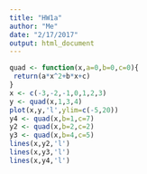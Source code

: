 ```yaml
---
title: "HW1a"
author: "Me"
date: "2/17/2017"
output: html_document
---
```


```r
quad <- function(x,a=0,b=0,c=0){
 return(a*x^2+b*x+c) 
}
x <- c(-3,-2,-1,0,1,2,3)
y <- quad(x,1,3,4)
plot(x,y,'l',ylim=c(-5,20))
y4 <- quad(x,b=1,c=7)
y2 <- quad(x,b=2,c=2)
y3 <- quad(x,b=4,c=5)
lines(x,y2,'l')
lines(x,y3,'l')
lines(x,y4,'l')
```
